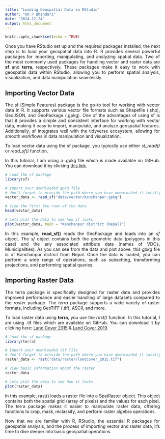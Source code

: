 ```yaml
---
title: "Loading Geospatial Data in RStudio"
author: "Om P Bhandari"
date: "2024-12-24"
output: html_document
---
```


```r
knitr::opts_chunk$set(echo = TRUE)
```

<style> p { text-align: justify; } </style>

Once you have RStudio set up and the required packages installed, the next step is to load your geospatial data into R. R provides several powerful packages for importing, manipulating, and analyzing spatial data. Two of the most commonly used packages for handling vector and raster data are **sf** and **terra**, respectively. These packages make it easy to work with geospatial data within RStudio, allowing you to perform spatial analysis, visualization, and data manipulation seamlessly.

## Importing Vector Data

The sf (Simple Features) package is the go-to tool for working with vector data in R. It supports various vector file formats such as Shapefile (.shp), GeoJSON, and GeoPackage (.gpkg). One of the advantages of using sf is that it provides a simple and consistent interface for working with vector data, making it easy to import, manipulate, and analyze geospatial features. Additionally, sf integrates well with the tidyverse ecosystem, allowing for smooth workflows in data manipulation and visualization.

To load vector data using the sf package, you typically use either _st_read()_ or _read_sf()_ function.

In this tutorial, I am using a .gpkg file which is made available on GitHub. You can download it by clicking [this link](https://github.com/Ohm-Np/R_tutorial/raw/refs/heads/master/data/vector/kanchanpur.gpkg).

```r

# Load the sf package
library(sf)

# Import your downloaded gpkg file
# don't forget to provide the path where you have downloaded it locally
vector_data <- read_sf("data/vector/kanchanpur.gpkg")

# View the first few rows of the data
head(vector_data)

# Lets plot the data to see how it looks
plot(vector_data, main = "Kanchanpur district (Nepal)")
```

In this example, **read_sf()** reads the GeoPackage and loads into an _sf_ object. The _sf_ object contains both the geometric data (polygons in this case) and the any associated attribute data (names of VDCs, Municipalities). As you can see from the data and plot above, this _gpkg_ file is of Kanchanpur dictrict from Nepal. Once the data is loaded, you can perform a wide range of operations, such as subsetting, transforming projections, and performing spatial queries.

## Importing Raster Data

The terra package is specifically designed for raster data and provides improved performance and easier handling of large datasets compared to the _raster_ package. The _terra_ package supports a wide variety of raster formats, including GeoTIFF (.tif), ASCII, and more.

To load raster data using **terra**, you use the _rast()_ function. In this tutorial, I am using .tif files which are available on GitHub. You can download it by clicking here: [Land Cover 2015](https://github.com/Ohm-Np/R_tutorial/raw/refs/heads/master/data/raster/landcover_2015.tif) & [Land Cover 2019](https://github.com/Ohm-Np/R_tutorial/raw/refs/heads/master/data/raster/landcover_2019.tif).

```r

# Load the sf package
library(terra)

# Import your downloaded tif file
# don't forget to provide the path where you have downloaded it locally
raster_data <- rast("data/raster/landcover_2015.tif")

# View basic information about the raster
raster_data

# Lets plot the data to see how it looks
plot(raster_data)
```

In this example, rast() loads a raster file into a SpatRaster object. This object contains both the spatial grid (array of pixels) and the values for each pixel. The terra package makes it easier to manipulate raster data, offering functions to crop, mask, reclassify, and perform raster algebra operations.

Now that we are familiar with R, RStudio, the essential R packages for geospatial analysis, and the process of importing vector and raster data, it's time to dive deeper into basic geospatial operations.



